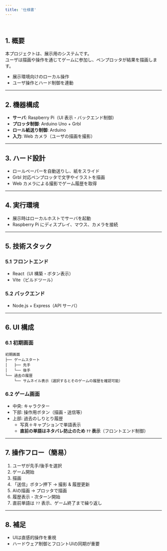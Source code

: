 ```yaml
---
title: '仕様書'
---
```


<br />

## 1. 概要

本プロジェクトは、展示用のシステムです。  
ユーザは描画や操作を通じてゲームに参加し、ペンプロッタが結果を描画します。

- 展示環境向けのローカル操作
- ユーザ操作とハード制御を連動

---

## 2. 機器構成

- **サーバ**: Raspberry Pi（UI 表示・バックエンド制御）
- **プロッタ制御**: Arduino Uno + Grbl
- **ロール紙送り制御**: Arduino
- **入力**: Web カメラ（ユーザの描画を撮影）

---

## 3. ハード設計

- ロールペーパーを自動送りし、紙をスライド
- Grbl 対応ペンプロッタで文字やイラストを描画
- Web カメラによる撮影でゲーム履歴を取得

---

## 4. 実行環境

- 展示時はローカルホストでサーバを起動
- Raspberry Pi にディスプレイ、マウス、カメラを接続

---

## 5. 技術スタック

### 5.1 フロントエンド

- React（UI 構築・ボタン表示）
- Vite（ビルドツール）

### 5.2 バックエンド

- Node.js + Express（API サーバ）

---

## 6. UI 構成

### 6.1 初期画面

```
初期画面
├── ゲームスタート
│   ├── 先手
│   └── 後手
└── 過去の履歴
    └── サムネイル表示（選択するとそのゲームの履歴を確認可能）
```

### 6.2 ゲーム画面

- 中央: キャラクター
- 下部: 操作用ボタン（描画・送信等）
- 上部: 過去のしりとり履歴
  - 写真＋キャプションで単語表示
  - **直前の単語はネタバレ防止のため `??` 表示**（フロントエンド制御）

---

## 7. 操作フロー（簡易）

1. ユーザが先手/後手を選択
2. ゲーム開始
3. 描画
4. 「送信」ボタン押下 → 撮影 & 履歴更新
5. AIの描画 → プロッタで描画
6. 履歴表示・次ターン開始
7. 直前単語は `??` 表示、ゲーム終了まで繰り返し

---

## 8. 補足

- UIは直感的操作を重視
- ハードウェア制御とフロントUIの同期が重要

<br />
